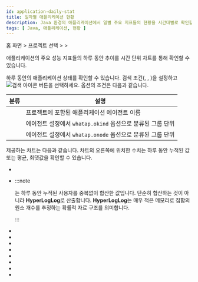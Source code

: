 ```yaml
---
id: application-daily-stat
title: 일자별 애플리케이션 현황
description: Java 환경의 애플리케이션에서 일별 주요 지표들의 현황을 시간대별로 확인할 수 있습니다.
tags: [ Java, 애플리케이션, 현황 ]
---
```


홈 화면 &gt; 프로젝트 선택 &gt; <Cmdname sid="analysis" className="uitext" /> &gt; <Cmdname sid="daily_app_stat" className="uitext" />

애플리케이션의 주요 성능 지표들의 하루 동안 추이를 시간 단위 차트를 통해 확인할 수 있습니다.

<ImgLang img='application_daily_app_stat.png' desc='일자별 애플리케이션 현황' />

하루 동안의 애플리케이션 상태를 확인할 수 있습니다. 검색 조건(<Cmdname sid="select_date2" className="uitext" />, <Cmdname sid="option_type" className="uitext" />, <Cmdname sid="application" className="uitext" />)을 설정하고 ![검색 아이콘](/img/ico-btn-search.png) 버튼을 선택하세요. <Cmdname sid="option_type" className="uitext" /> 옵션의 조건은 다음과 같습니다.

| 분류          | 설명                                              |
| ------------- | ------------------------------------------------- |
| <Cmdname sid="type_oid" className="uitext" /> | 프로젝트에 포함된 애플리케이션 에이전트 이름 |
| <Cmdname sid="type_okind" className="uitext" /> | 에이전트 설정에서 `whatap.okind` 옵션으로 분류된 그룹 단위 |
| <Cmdname sid="type_onode" className="uitext" /> | 에이전트 설정에서 `whatap.onode` 옵션으로 분류된 그룹 단위 |

제공하는 차트는 다음과 같습니다. 차트의 오른쪽에 위치한 수치는 하루 동안 누적된 값 또는 평균, 최댓값을 확인할 수 있습니다.

* <Cmdname sid="h24_tx" className="uitext" />

* <Cmdname sid="h24_user" className="uitext" />

  :::note

  <Cmdname sid="daily_visit" className="uitext" />는 하루 동안 누적된 사용자를 중복없이 합산한 값입니다. 단순히 합산하는 것이 아니라 <b>HyperLogLog</b>로 산출합니다. <b>HyperLogLog</b>는 매우 적은 메모리로 집합의 원소 개수를 추정하는 확률적 자료 구조를 의미합니다.

  :::

* <Cmdname sid="h24_httpc" className="uitext" />

* <Cmdname sid="h24_sql" className="uitext" />

* <Cmdname sid="h24_sql_fetch" className="uitext" />

* <Cmdname sid="5m288_rtime" className="uitext" />

* <Cmdname sid="5m288_tps" className="uitext" />

* <Cmdname sid="5m288_actx" className="uitext" />

* <Cmdname sid="5m288_err_count" className="uitext" />

* <Cmdname sid="5m288_err_rate" className="uitext" />